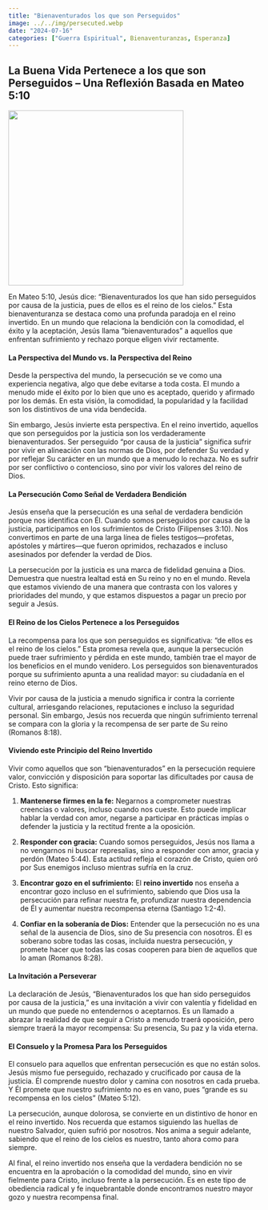 ```yaml
---
title: "Bienaventurados los que son Perseguidos"
image: ../../img/persecuted.webp
date: "2024-07-16"
categories: ["Guerra Espiritual", Bienaventuranzas, Esperanza]
---
```


## La Buena Vida Pertenece a los que son Perseguidos – Una Reflexión Basada en Mateo 5:10

![](../../img/persecuted.webp){fig-align="center" width="350"}

En Mateo 5:10, Jesús dice: “Bienaventurados los que han sido perseguidos por causa de la justicia, pues de ellos es el reino de los cielos.” Esta bienaventuranza se destaca como una profunda paradoja en el reino invertido. En un mundo que relaciona la bendición con la comodidad, el éxito y la aceptación, Jesús llama "bienaventurados" a aquellos que enfrentan sufrimiento y rechazo porque eligen vivir rectamente.

#### La Perspectiva del Mundo vs. la Perspectiva del Reino

Desde la perspectiva del mundo, la persecución se ve como una experiencia negativa, algo que debe evitarse a toda costa. El mundo a menudo mide el éxito por lo bien que uno es aceptado, querido y afirmado por los demás. En esta visión, la comodidad, la popularidad y la facilidad son los distintivos de una vida bendecida.

Sin embargo, Jesús invierte esta perspectiva. En el reino invertido, aquellos que son perseguidos por la justicia son los verdaderamente bienaventurados. Ser perseguido “por causa de la justicia” significa sufrir por vivir en alineación con las normas de Dios, por defender Su verdad y por reflejar Su carácter en un mundo que a menudo lo rechaza. No es sufrir por ser conflictivo o contencioso, sino por vivir los valores del reino de Dios.

#### La Persecución Como Señal de Verdadera Bendición

Jesús enseña que la persecución es una señal de verdadera bendición porque nos identifica con Él. Cuando somos perseguidos por causa de la justicia, participamos en los sufrimientos de Cristo (Filipenses 3:10). Nos convertimos en parte de una larga línea de fieles testigos—profetas, apóstoles y mártires—que fueron oprimidos, rechazados e incluso asesinados por defender la verdad de Dios.

La persecución por la justicia es una marca de fidelidad genuina a Dios. Demuestra que nuestra lealtad está en Su reino y no en el mundo. Revela que estamos viviendo de una manera que contrasta con los valores y prioridades del mundo, y que estamos dispuestos a pagar un precio por seguir a Jesús.

#### El Reino de los Cielos Pertenece a los Perseguidos

La recompensa para los que son perseguidos es significativa: “de ellos es el reino de los cielos.” Esta promesa revela que, aunque la persecución puede traer sufrimiento y pérdida en este mundo, también trae el mayor de los beneficios en el mundo venidero. Los perseguidos son bienaventurados porque su sufrimiento apunta a una realidad mayor: su ciudadanía en el reino eterno de Dios.

Vivir por causa de la justicia a menudo significa ir contra la corriente cultural, arriesgando relaciones, reputaciones e incluso la seguridad personal. Sin embargo, Jesús nos recuerda que ningún sufrimiento terrenal se compara con la gloria y la recompensa de ser parte de Su reino (Romanos 8:18).

#### Viviendo este Principio del Reino Invertido

Vivir como aquellos que son “bienaventurados” en la persecución requiere valor, convicción y disposición para soportar las dificultades por causa de Cristo. Esto significa:

1.  **Mantenerse firmes en la fe:** Negarnos a comprometer nuestras creencias o valores, incluso cuando nos cueste. Esto puede implicar hablar la verdad con amor, negarse a participar en prácticas impías o defender la justicia y la rectitud frente a la oposición.

2.  **Responder con gracia:** Cuando somos perseguidos, Jesús nos llama a no vengarnos ni buscar represalias, sino a responder con amor, gracia y perdón (Mateo 5:44). Esta actitud refleja el corazón de Cristo, quien oró por Sus enemigos incluso mientras sufría en la cruz.

3.  **Encontrar gozo en el sufrimiento:** El **reino invertido** nos enseña a encontrar gozo incluso en el sufrimiento, sabiendo que Dios usa la persecución para refinar nuestra fe, profundizar nuestra dependencia de Él y aumentar nuestra recompensa eterna (Santiago 1:2-4).

4.  **Confiar en la soberanía de Dios:** Entender que la persecución no es una señal de la ausencia de Dios, sino de Su presencia con nosotros. Él es soberano sobre todas las cosas, incluida nuestra persecución, y promete hacer que todas las cosas cooperen para bien de aquellos que lo aman (Romanos 8:28).

#### La Invitación a Perseverar

La declaración de Jesús, “Bienaventurados los que han sido perseguidos por causa de la justicia,” es una invitación a vivir con valentía y fidelidad en un mundo que puede no entendernos o aceptarnos. Es un llamado a abrazar la realidad de que seguir a Cristo a menudo traerá oposición, pero siempre traerá la mayor recompensa: Su presencia, Su paz y la vida eterna.

#### El Consuelo y la Promesa Para los Perseguidos

El consuelo para aquellos que enfrentan persecución es que no están solos. Jesús mismo fue perseguido, rechazado y crucificado por causa de la justicia. Él comprende nuestro dolor y camina con nosotros en cada prueba. Y Él promete que nuestro sufrimiento no es en vano, pues “grande es su recompensa en los cielos” (Mateo 5:12).

La persecución, aunque dolorosa, se convierte en un distintivo de honor en el reino invertido. Nos recuerda que estamos siguiendo las huellas de nuestro Salvador, quien sufrió por nosotros. Nos anima a seguir adelante, sabiendo que el reino de los cielos es nuestro, tanto ahora como para siempre.

Al final, el reino invertido nos enseña que la verdadera bendición no se encuentra en la aprobación o la comodidad del mundo, sino en vivir fielmente para Cristo, incluso frente a la persecución. Es en este tipo de obediencia radical y fe inquebrantable donde encontramos nuestro mayor gozo y nuestra recompensa final.
